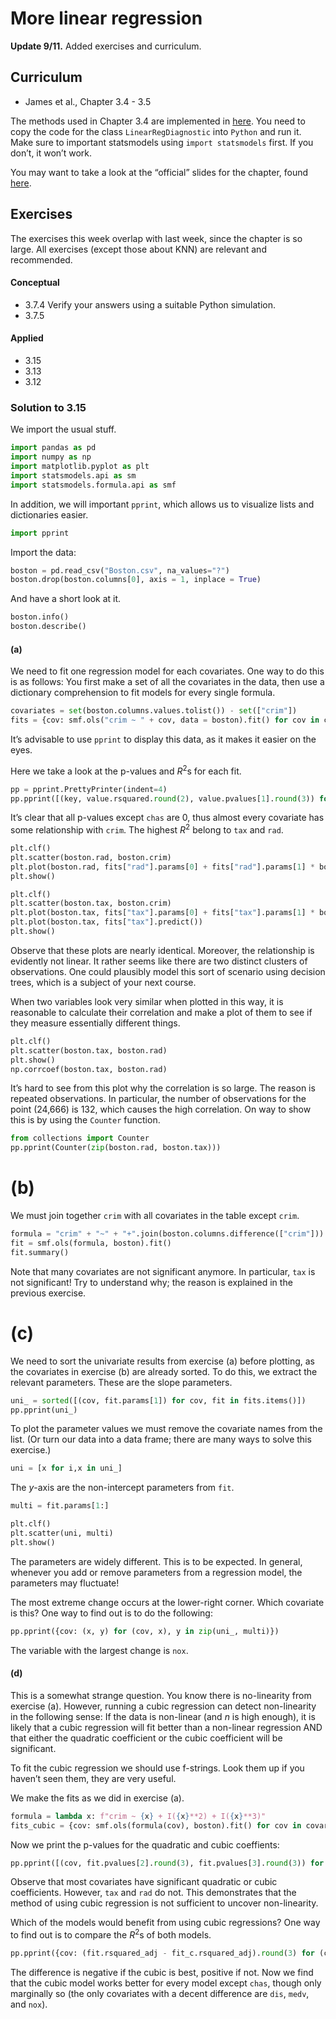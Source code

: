 # More linear regression

::: callout-note
**Update 9/11.** Added exercises and curriculum.
:::

## Curriculum
* James et al., Chapter 3.4 - 3.5

The methods used in Chapter 3.4 are implemented in [here](https://www.statsmodels.org/stable/examples/notebooks/generated/linear_regression_diagnostics_plots.html).
You need to copy the code for the class `LinearRegDiagnostic` into `Python` and run it. Make sure to important statsmodels using `import statsmodels` first. If you don't, it won't work. 

You may want to take a look at the "official" slides for the chapter, found [here](https://www.statlearning.com/resources-python).

## Exercises
The exercises this week overlap with last week, since the chapter is so large.
All exercises (except those about KNN) are relevant and recommended.

#### Conceptual 
- 3.7.4 Verify your answers using a suitable Python simulation.
- 3.7.5

#### Applied
- 3.15
- 3.13
- 3.12

### Solution to 3.15
We import the usual stuff.
```python
import pandas as pd
import numpy as np
import matplotlib.pyplot as plt
import statsmodels.api as sm
import statsmodels.formula.api as smf
```

In addition, we will important `pprint`, which allows us to visualize lists
and dictionaries easier.

```python
import pprint
```

Import the data:
```python
boston = pd.read_csv("Boston.csv", na_values="?")
boston.drop(boston.columns[0], axis = 1, inplace = True)
```

And have a short look at it.
```python
boston.info()
boston.describe()
```

#### (a)
We need to fit one regression model for each covariates. One way to do this is 
as follows: You first make a set of all the covariates in the data, then use 
a dictionary comprehension to fit models for every single formula.
```python
covariates = set(boston.columns.values.tolist()) - set(["crim"])
fits = {cov: smf.ols("crim ~ " + cov, data = boston).fit() for cov in covariates}
```

It's advisable to use `pprint` to display this data, as it makes it easier on the eyes.

Here we take a look at the p-values and $R^2$s for each fit.
```python
pp = pprint.PrettyPrinter(indent=4)
pp.pprint([(key, value.rsquared.round(2), value.pvalues[1].round(3)) for key, value in fits.items()])
```
It's clear that all p-values except `chas` are 0, thus almost every covariate has some relationship with `crim`. The highest $R^2$ belong to `tax` and `rad`.

```python
plt.clf()
plt.scatter(boston.rad, boston.crim)
plt.plot(boston.rad, fits["rad"].params[0] + fits["rad"].params[1] * boston.rad)
plt.show()
```

```python
plt.clf()
plt.scatter(boston.tax, boston.crim)
plt.plot(boston.tax, fits["tax"].params[0] + fits["tax"].params[1] * boston.tax)
plt.plot(boston.tax, fits["tax"].predict())
plt.show()
```

Observe that these plots are nearly identical. Moreover, the relationship is
evidently not linear. It rather seems like there are two distinct clusters of
observations. One could plausibly model this sort of scenario using decision 
trees, which is a subject of your next course.

When two variables look very similar when plotted in this way, it is reasonable 
to calculate their correlation and make a plot of them to see if they measure
essentially different things.

```python
plt.clf()
plt.scatter(boston.tax, boston.rad)
plt.show()
np.corrcoef(boston.tax, boston.rad)
```

It's hard to see from this plot why the correlation is so large. The reason is
repeated observations. In particular, the number of observations for the point (24,666) is 132, which causes the high correlation. On way to show this is by using the `Counter` function.

```python
from collections import Counter
pp.pprint(Counter(zip(boston.rad, boston.tax)))

```

# (b) 
We must join together `crim` with all covariates in the table except `crim`.
```python
formula = "crim" + "~" + "+".join(boston.columns.difference(["crim"]))
fit = smf.ols(formula, boston).fit()
fit.summary()
```
Note that many covariates are not significant anymore. In particular, `tax` is not
significant! Try to understand why; the reason is explained in the previous exercise.

# (c)

We need to sort the univariate results from exercise (a) before plotting, as
the covariates in exercise (b) are already sorted. To do this, we extract the
relevant parameters. These are the slope parameters.

```python
uni_ = sorted([(cov, fit.params[1]) for cov, fit in fits.items()])
pp.pprint(uni_)
```
To plot the parameter values we must remove the covariate names from the list. (Or turn our data into a data frame; there are many ways to solve this exercise.)

```python
uni = [x for i,x in uni_]
```

The $y$-axis are the non-intercept parameters from `fit`.
```python
multi = fit.params[1:]
```

```python
plt.clf()
plt.scatter(uni, multi)
plt.show()
```

The parameters are widely different. This is to be expected. In general, whenever you add
or remove parameters from a regression model, the parameters may fluctuate!

The most extreme change occurs at the lower-right corner. Which covariate is this?
One way to find out is to do the following:

```python
pp.pprint({cov: (x, y) for (cov, x), y in zip(uni_, multi)})

```

The variable with the largest change is `nox`.

#### (d) 

This is a somewhat strange question. You know there is no-linearity from exercise (a). However, running a cubic regression can detect non-linearity in the following sense: If the data is non-linear (and $n$ is high enough), it is likely that a cubic regression will fit better than a non-linear regression AND that either the quadratic coefficient or the cubic coefficient will be significant. 

To fit the cubic regression we should use f-strings. Look them up if you haven't seen them, they are very useful. 

We make the fits as we did in exercise (a).
```python
formula = lambda x: f"crim ~ {x} + I({x}**2) + I({x}**3)"
fits_cubic = {cov: smf.ols(formula(cov), boston).fit() for cov in covariates}
```

Now we print the p-values for the quadratic and cubic coeffients:
```python
pp.pprint([(cov, fit.pvalues[2].round(3), fit.pvalues[3].round(3)) for cov, fit in fits_cubic.items()])
```

Observe that most covariates have significant quadratic or cubic coefficients. However, `tax` and `rad` do not. This demonstrates that the method of using cubic regression is not sufficient to uncover non-linearity.

Which of the models would benefit from using cubic regressions? One way to find out is to compare the $R^2$s of both models. 

```python
pp.pprint({cov: (fit.rsquared_adj - fit_c.rsquared_adj).round(3) for (cov, fit), fit_c in zip(fits.items(), fits_cubic.values())})
```

The difference is negative if the cubic is best, positive if not. Now we find that the cubic model works better for every model except `chas`, though only marginally so (the only covariates with a decent difference are `dis`, `medv`, and `nox`).